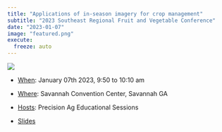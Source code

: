 ```yaml
---
title: "Applications of in-season imagery for crop management"
subtitle: "2023 Southeast Regional Fruit and Vegetable Conference"
date: "2023-01-07"
image: "featured.png"
execute: 
  freeze: auto
---
```


![](featured.png){fig-align="center"}  

-   [When]{.underline}: January 07th 2023, 9:50 to 10:10 am

-   [Where]{.underline}: Savannah Convention Center, Savannah GA

-   [Hosts]{.underline}: Precision Ag Educational Sessions

-   [Slides](2023-01-06-SEFVC-LMB.pdf)